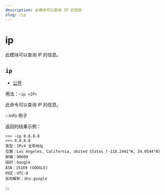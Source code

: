 ```yaml
---
description: 此模块可以查询 IP 的信息
slug: /ip
---
```


# ip

此模块可以查询 IP 的信息。

## `ip`

- [公开](permissions)

用法：`~ip <IP>`

此命令可以查询 IP 的信息。

:::info 例子

返回的结果示例：

```
>>> ~ip 8.8.8.8
<<< 8.8.8.8
类型：IPv4 全局地址
位置：Los Angeles, California, United States (-118.2441°W, 34.0544°N)
邮编：90009
组织：Google
ASN：15169 (GOOGLE)
时区：UTC-8
反向解析：dns.google
```

:::
